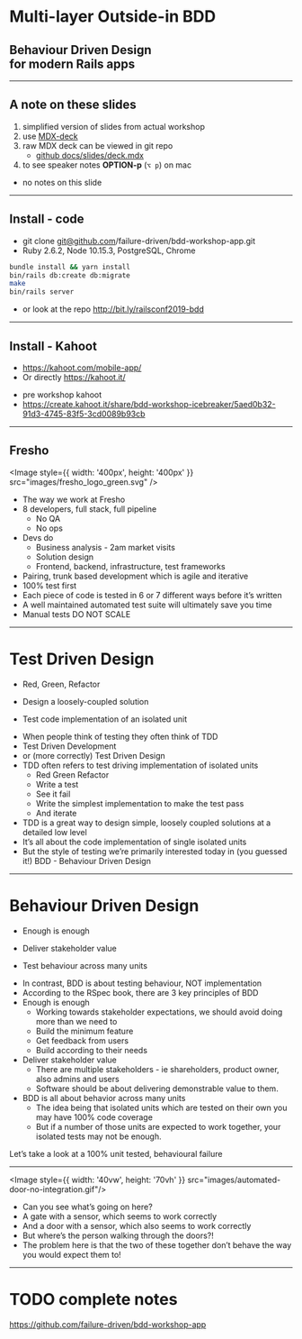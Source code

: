 
<Head>
  <title>BDD workshop</title>
</Head>

# Multi-layer Outside-in BDD
## Behaviour Driven Design <br/>for modern Rails apps

---

## A note on these slides

1. simplified version of slides from actual workshop
1. use [MDX-deck](https://github.com/jxnblk/mdx-deck)
1. raw MDX deck can be viewed in git repo
    * [github docs/slides/deck.mdx](https://github.com/failure-driven/bdd-workshop-app/blob/master/docs/slides/deck.mdx)
1. to see speaker notes **OPTION-p** (`⌥ p`) on mac

<Notes>

* no notes on this slide

</Notes>

---

## Install - code

* git clone git@github.com/failure-driven/bdd-workshop-app.git
* Ruby 2.6.2, Node 10.15.3, PostgreSQL, Chrome
```sh
bundle install && yarn install
bin/rails db:create db:migrate
make
bin/rails server
```

<Notes>

* or look at the repo http://bit.ly/railsconf2019-bdd

</Notes>

---

## Install - Kahoot

* https://kahoot.com/mobile-app/
* Or directly https://kahoot.it/

<Notes>

* pre workshop kahoot
* https://create.kahoot.it/share/bdd-workshop-icebreaker/5aed0b32-91d3-4745-83f5-3cd0089b93cb

</Notes>

---

## Fresho

<Image
  style={{ width: '400px', height: '400px' }}
  src="images/fresho_logo_green.svg" />

<Notes>

* The way we work at Fresho
* 8 developers, full stack, full pipeline
    * No QA
    * No ops
* Devs do
    * Business analysis - 2am market visits
    * Solution design
    * Frontend, backend, infrastructure, test frameworks
* Pairing, trunk based development which is agile and iterative
* 100% test first
* Each piece of code is tested in 6 or 7 different ways before it’s written
* A well maintained automated test suite will ultimately save you time
* Manual tests DO NOT SCALE

</Notes>

---

# Test Driven Design

<Appear>

<div>

* Red, Green, Refactor

</div>
<div>

* Design a loosely-coupled solution

</div>
<div>

* Test code implementation of an isolated unit

</div>

</Appear>

<Notes>

* When people think of testing they often think of TDD
* Test Driven Development
* or (more correctly) Test Driven Design
* TDD often refers to test driving implementation of isolated units
    * Red Green Refactor
    * Write a test
    * See it fail
    * Write the simplest implementation to make the test pass
    * And iterate
* TDD is a great way to design simple, loosely coupled solutions at a detailed low level
* It’s all about the code implementation of single isolated units
* But the style of testing we’re primarily interested today in (you guessed it!) BDD - Behaviour Driven Design

</Notes>

---

# Behaviour Driven Design

<Appear>

<div>

* Enough is enough

</div>
<div>

* Deliver stakeholder value

</div>
<div>

* Test behaviour across many units

</div>

</Appear>

<Notes>

* In contrast, BDD is about testing behaviour, NOT implementation
* According to the RSpec book, there are 3 key principles of BDD
* Enough is enough
    * Working towards stakeholder expectations, we should avoid doing more than we need to
    * Build the minimum feature
    * Get feedback from users
    * Build according to their needs
* Deliver stakeholder value
    * There are multiple stakeholders - ie shareholders, product owner, also admins and users
    * Software should be about delivering demonstrable value to them.
* BDD is all about behavior across many units
    * The idea being that isolated units which are tested on their own you may have 100% code coverage
    * But if a number of those units are expected to work together, your isolated tests may not be enough.

Let’s take a look at a 100% unit tested, behavioural failure

</Notes>

---

<Image
  style={{ width: '40vw', height: '70vh' }}
  src="images/automated-door-no-integration.gif"/>

<Notes>

* Can you see what’s going on here?
* A gate with a sensor, which seems to work correctly
* And a door with a sensor, which also seems to work correctly
* But where’s the person walking through the doors?!
* The problem here is that the two of these together don’t behave the way you would expect them to!

</Notes>

---

# TODO complete notes

<https://github.com/failure-driven/bdd-workshop-app>

